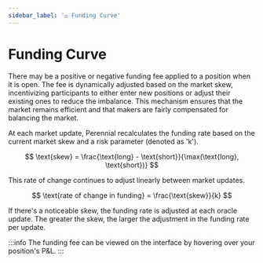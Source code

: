 ```yaml
---
sidebar_label: '⚖ Funding Curve'
---
```


<link rel="stylesheet" href={useBaseUrl("katex/katex.min.css")} />

# Funding Curve

There may be a positive or negative funding fee applied to a position when it is open. 
The fee is dynamically adjusted based on the market skew, incentivizing participants to either enter new positions or adjust their existing ones to reduce the imbalance. 
This mechanism ensures that the market remains efficient and that makers are fairly compensated for balancing the market. 

At each market update, Perennial recalculates the funding rate based on the current market skew and a risk parameter (denoted as 'k'). 

$$
\text{skew} = \frac{\text{long} - \text{short}}{\max(\text{long}, \text{short})}
$$

This rate of change continues to adjust linearly between market updates.

$$
\text{rate of change in funding} = \frac{\text{skew}}{k}
$$

If there's a noticeable skew, the funding rate is adjusted at each oracle update. 
The greater the skew, the larger the adjustment in the funding rate per update.

:::info
The funding fee can be viewed on the interface by hovering over your position's P&L.
:::